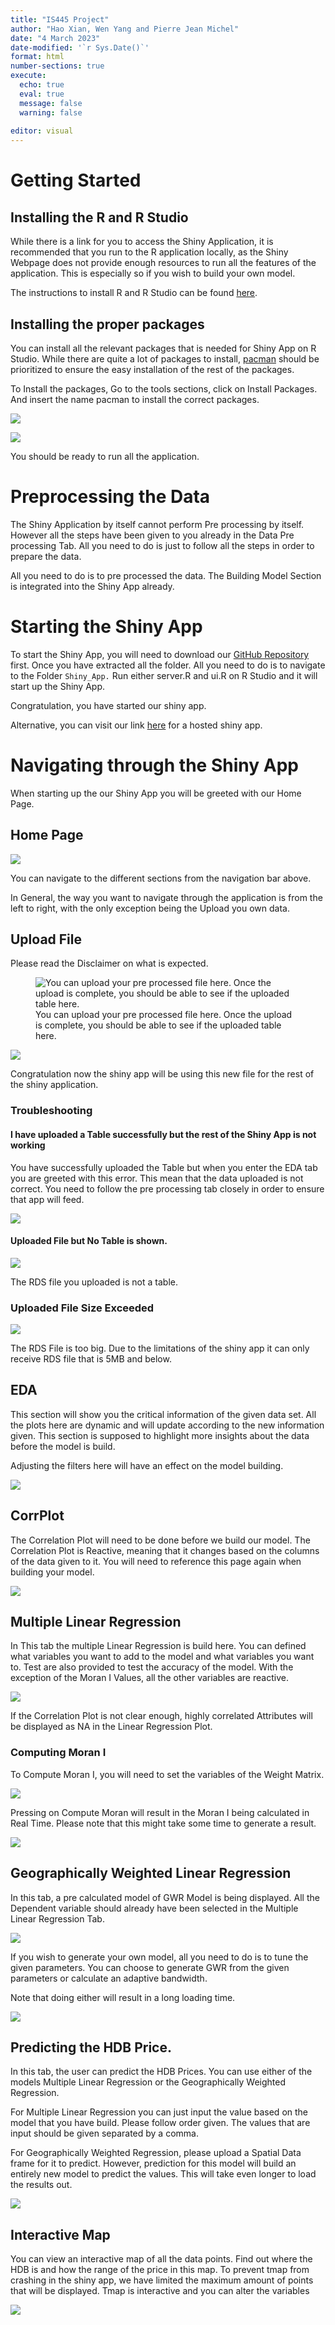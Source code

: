 ```yaml
---
title: "IS445 Project"
author: "Hao Xian, Wen Yang and Pierre Jean Michel"
date: "4 March 2023"
date-modified: '`r Sys.Date()`'
format: html
number-sections: true
execute: 
  echo: true
  eval: true
  message: false
  warning: false
  
editor: visual
---
```


# Getting Started

## Installing the R and R Studio

While there is a link for you to access the Shiny Application, it is recommended that you run to the R application locally, as the Shiny Webpage does not provide enough resources to run all the features of the application. This is especially so if you wish to build your own model.

The instructions to install R and R Studio can be found [here](https://posit.co/download/rstudio-desktop/).

## Installing the proper packages

You can install all the relevant packages that is needed for Shiny App on R Studio. While there are quite a lot of packages to install, [pacman](https://cran.r-project.org/web/packages/pacman/index.html) should be prioritized to ensure the easy installation of the rest of the packages.

To Install the packages, Go to the tools sections, click on Install Packages. And insert the name pacman to install the correct packages.

![](images/image-1594178259.png)

![](images/image-846762764.png)

You should be ready to run all the application.

# Preprocessing the Data

The Shiny Application by itself cannot perform Pre processing by itself. However all the steps have been given to you already in the Data Pre processing Tab. All you need to do is just to follow all the steps in order to prepare the data.

All you need to do is to pre processed the data. The Building Model Section is integrated into the Shiny App already.

# Starting the Shiny App

To start the Shiny App, you will need to download our [GitHub Repository](https://github.com/wyt05/GeoSpatialProject) first. Once you have extracted all the folder. All you need to do is to navigate to the Folder `Shiny_App.` Run either server.R and ui.R on R Studio and it will start up the Shiny App.

Congratulation, you have started our shiny app.

Alternative, you can visit our link [here](https://is415-hdb2023.shinyapps.io/Shiny_app/) for a hosted shiny app.

# Navigating through the Shiny App

When starting up the our Shiny App you will be greeted with our Home Page.

## Home Page

![](images/image-943181994.png)

You can navigate to the different sections from the navigation bar above.

In General, the way you want to navigate through the application is from the left to right, with the only exception being the Upload you own data.

## Upload File

Please read the Disclaimer on what is expected.

![You can upload your pre processed file here. Once the upload is complete, you should be able to see if the uploaded table here.](images/image-1847437255.png)

![](images/image-191044178.png)

Congratulation now the shiny app will be using this new file for the rest of the shiny application.

### Troubleshooting

#### I have uploaded a Table successfully but the rest of the Shiny App is not working

You have successfully uploaded the Table but when you enter the EDA tab you are greeted with this error. This mean that the data uploaded is not correct. You need to follow the pre processing tab closely in order to ensure that app will feed.

![](images/image-1667091527.png)

#### Uploaded File but No Table is shown.

![](images/image-295839219.png)

The RDS file you uploaded is not a table.

### Uploaded File Size Exceeded

![](images/image-1828195131.png)

The RDS File is too big. Due to the limitations of the shiny app it can only receive RDS file that is 5MB and below.

## EDA

This section will show you the critical information of the given data set. All the plots here are dynamic and will update according to the new information given. This section is supposed to highlight more insights about the data before the model is build.

Adjusting the filters here will have an effect on the model building.

![](images/image-1526870859.png)

## CorrPlot

The Correlation Plot will need to be done before we build our model. The Correlation Plot is Reactive, meaning that it changes based on the columns of the data given to it. You will need to reference this page again when building your model.

![](images/image-332029470.png)

## Multiple Linear Regression

In This tab the multiple Linear Regression is build here. You can defined what variables you want to add to the model and what variables you want to. Test are also provided to test the accuracy of the model. With the exception of the Moran I Values, all the other variables are reactive.

![](images/image-479391889.png)

If the Correlation Plot is not clear enough, highly correlated Attributes will be displayed as NA in the Linear Regression Plot.

### Computing Moran I

To Compute Moran I, you will need to set the variables of the Weight Matrix.

![](images/image-1213413773.png)

Pressing on Compute Moran will result in the Moran I being calculated in Real Time. Please note that this might take some time to generate a result.

![](images/Screenshot%202023-04-14%20at%2011.48.31%20PM.png)

## Geographically Weighted Linear Regression

In this tab, a pre calculated model of GWR Model is being displayed. All the Dependent variable should already have been selected in the Multiple Linear Regression Tab.

![](images/image-427485800.png)

If you wish to generate your own model, all you need to do is to tune the given parameters. You can choose to generate GWR from the given parameters or calculate an adaptive bandwidth.

Note that doing either will result in a long loading time.

![](images/image-1974336337.png)

## Predicting the HDB Price.

In this tab, the user can predict the HDB Prices. You can use either of the models Multiple Linear Regression or the Geographically Weighted Regression.

For Multiple Linear Regression you can just input the value based on the model that you have build. Please follow order given. The values that are input should be given separated by a comma.

For Geographically Weighted Regression, please upload a Spatial Data frame for it to predict. However, prediction for this model will build an entirely new model to predict the values. This will take even longer to load the results out.

![](images/image-1367324794.png)

## Interactive Map

You can view an interactive map of all the data points. Find out where the HDB is and how the range of the price in this map. To prevent tmap from crashing in the shiny app, we have limited the maximum amount of points that will be displayed. Tmap is interactive and you can alter the variables

![](images/image-402058854.png)
